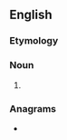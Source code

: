 ==English==

===Etymology===
{{etyl|sa|en}}

===Noun===
{{en-noun|?}}

# {{n-g|A [[courtesy title]] for a [[woman]] in parts of southern [[India]]; [[Mrs]]}}

===Anagrams===
* {{anagrams|en|imartis|simitar}}